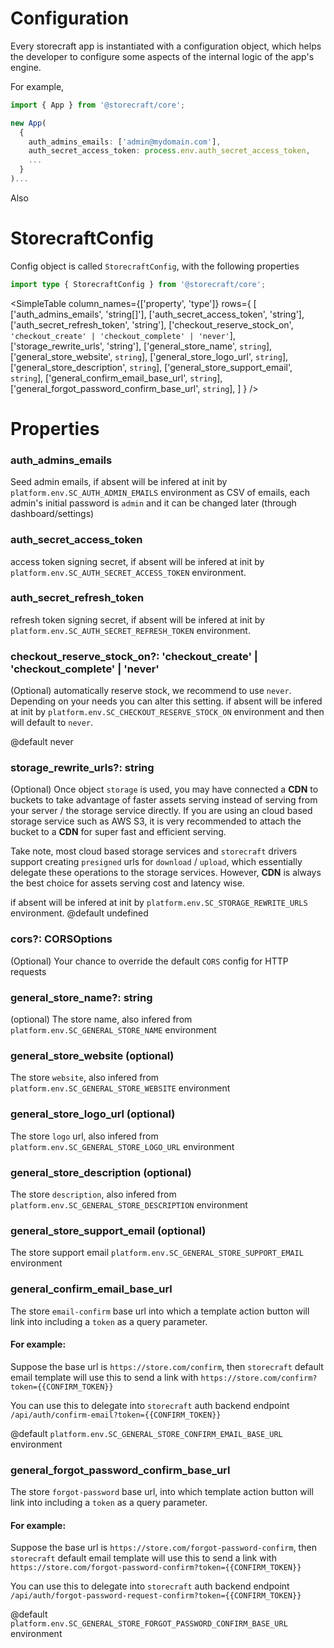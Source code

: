 # **Configuration**

Every storecraft app is instantiated with a configuration object, which helps the
developer to configure some aspects of the internal logic of the app's engine.

For example,

```ts
import { App } from '@storecraft/core';

new App(
  {
    auth_admins_emails: ['admin@mydomain.com'],
    auth_secret_access_token: process.env.auth_secret_access_token,
    ...
  }
)...

```

Also

# StorecraftConfig

Config object is called `StorecraftConfig`, with the following properties

```ts
import type { StorecraftConfig } from '@storecraft/core';
```

<SimpleTable column_names={['property', 'type']}
  rows={
    [
      ['auth_admins_emails', 'string[]'],
      ['auth_secret_access_token', 'string'],
      ['auth_secret_refresh_token', 'string'],
      ['checkout_reserve_stock_on', `'checkout_create' | 'checkout_complete' | 'never'`],
      ['storage_rewrite_urls', 'string'],
      ['general_store_name', `string`],
      ['general_store_website', `string`],
      ['general_store_logo_url', `string`],
      ['general_store_description', `string`],
      ['general_store_support_email', `string`],
      ['general_confirm_email_base_url', `string`],
      ['general_forgot_password_confirm_base_url', `string`],
    ]
  }
  />


# Properties


### auth_admins_emails

Seed admin emails, if absent will be infered at init by `platform.env.SC_AUTH_ADMIN_EMAILS` environment as CSV of emails,
each admin's initial password is `admin` and it can be changed later (through dashboard/settings)


### auth_secret_access_token

access token signing secret, if absent will be infered at init by `platform.env.SC_AUTH_SECRET_ACCESS_TOKEN` environment.

### auth_secret_refresh_token

refresh token signing secret, if absent will be infered at init by `platform.env.SC_AUTH_SECRET_REFRESH_TOKEN` environment.

### checkout_reserve_stock_on?: 'checkout_create' | 'checkout_complete' | 'never'

(Optional) automatically reserve stock, we recommend to use `never`.
Depending on your needs you can alter this setting.
if absent will be infered at init by `platform.env.SC_CHECKOUT_RESERVE_STOCK_ON` 
environment and then will default to `never`.

@default never


### storage_rewrite_urls?: string

(Optional) Once object `storage` is used, you may have connected a 
**CDN** to buckets to take advantage of faster assets serving instead of serving 
from your server / the storage service directly. If you are using an cloud based 
storage service such as AWS S3, it is very recommended to attach the bucket to 
a **CDN** for super fast and efficient serving.

Take note, most cloud based storage services and `storecraft` drivers support creating 
`presigned` urls for `download` / `upload`, which essentially delegate these operations
to the storage services. However, **CDN** is always the best choice for assets serving
cost and latency wise.

if absent will be infered at init by `platform.env.SC_STORAGE_REWRITE_URLS` environment.
@default undefined

### cors?: CORSOptions
(Optional) Your chance to override the default `CORS` config for HTTP requests


### general_store_name?: string 
(optional) The store name, also infered from `platform.env.SC_GENERAL_STORE_NAME` environment

### general_store_website (optional)
The store `website`, also infered from `platform.env.SC_GENERAL_STORE_WEBSITE` environment

### general_store_logo_url (optional)
The store `logo` url, also infered from `platform.env.SC_GENERAL_STORE_LOGO_URL` environment

### general_store_description (optional)
The store `description`, also infered from `platform.env.SC_GENERAL_STORE_DESCRIPTION` environment

### general_store_support_email (optional)
The store support email `platform.env.SC_GENERAL_STORE_SUPPORT_EMAIL` environment

### general_confirm_email_base_url
The store `email-confirm` base url into which a template
action button will link into including a `token` as a query parameter.

#### For example:
Suppose the base url is `https://store.com/confirm`,
then `storecraft` default email template will use this to send
a link with `https://store.com/confirm?token={{CONFIRM_TOKEN}}`

You can use this to delegate into `storecraft` auth backend endpoint
`/api/auth/confirm-email?token={{CONFIRM_TOKEN}}`

@default `platform.env.SC_GENERAL_STORE_CONFIRM_EMAIL_BASE_URL` environment


### general_forgot_password_confirm_base_url

The store `forgot-password` base url, into which template action
button will link into including a `token` as a query parameter.

#### For example:
Suppose the base url is `https://store.com/forgot-password-confirm`,
then `storecraft` default email template will use this to send
a link with `https://store.com/forgot-password-confirm?token={{CONFIRM_TOKEN}}`

You can use this to delegate into `storecraft` auth backend endpoint
`/api/auth/forgot-password-request-confirm?token={{CONFIRM_TOKEN}}`

@default `platform.env.SC_GENERAL_STORE_FORGOT_PASSWORD_CONFIRM_BASE_URL` environment

